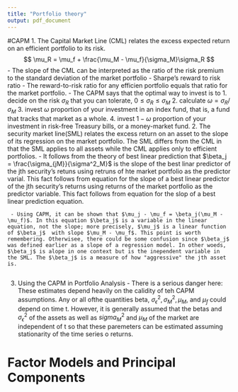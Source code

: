 ```yaml
---
title: "Portfolio theory"
output: pdf_document
---
```

#CAPM
  1. The Capital Market Line (CML) relates the excess expected return on an efficient portfolio to its risk.
  $$ \mu_R = \mu_f + \frac{\mu_M - \mu_f}{\sigma_M}\sigma_R $$
      -  The slope of the CML can be interpreted as the ratio of the risk premium to the standard deviation of the market portfolio - Sharpe's reward to risk ratio
      -  The reward-to-risk ratio for any efficien portfolio equals that ratio for the market portfolio.
      -   The CAPM says that the optimal way to invest is to
          1. decide on the risk $\sigma_R$ that you can tolerate, $0\leq \sigma_R \leq \sigma_M$
          2. calculate $\omega = \sigma_R/\sigma_M$
          3. invest $\omega$ proportion of your investment in an index fund, that is, a fund that tracks that market as a whole.
          4. invest $1-\omega$ proportion of your investment  in risk-free Treasury bills, or a money-market fund.
  2. The security market line(SML) relates the excess return on an asset to the slope of its regression on the market portfolio. The SML differs from the CML in that the SML applies to all assets while the CML applies only to efficient portfolios.
      -  It follows from the theory of best linear prediction that $\beta_j = \frac{\sigma_{jM}}{\sigma^2_M}$ is the slope of the best linar predictor of the jth security's retuns using retruns of hte market portfolio as the predictor varial. This fact follows from equation for the slope of a best linear predictor of the jth security's returns using returns of the market portfolio as the predictor variable. This fact follows from equation for the slop of a best linear prediction equation.

     - Using CAPM, it can be shown that $\mu_j - \mu_f = \beta_j(\mu_M - \mu_f)$. In this equation $\beta_j$ is a variable in the linear equation, not the slope; more precisely, $\mu_j$ is a linear function of $\beta_j$  with slope $\mu_M - \mu_f$. This point is worth remembering. Otherwisee, there could be some confusion since $\beta_j$ was defined earlier as a slope of a regression model. In other woeds, $\beta_j$ is alope in one context but is the inependent variable in the SML. The $\beta_j$ is a measure of how "aggressive" the jth asset is. 
     
  3. Using the CAPM in Portfolio Analysis
    -  There is a serious danger here: These estimates depend heavily on the calidity of teh CAPM assumptions. Any or all ofthe quantities beta, $\sigma^2_\epsilon, \sigma^2_M, \mu_M$, and $\mu_f$ could depend on time t. However, it is generally assumed that the betas and $\sigma^2_\epsilon$ of the assets as well as $sigma^2_M$ and $\mu_M$  of the market are independent of t so that these paremeters can be estimated assuming stationarity of the time series o returns.
    
# Factor Models and Principal Components
